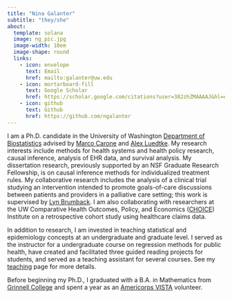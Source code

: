 ```yaml
---
title: "Nina Galanter"
subtitle: "they/she"
about:
  template: solana
  image: ng_pic.jpg
  image-width: 10em
  image-shape: round
  links:
    - icon: envelope
      text: Email
      href: mailto:galanter@uw.edu
    - icon: mortarboard-fill 
      text: Google Scholar
      href: https://scholar.google.com/citations?user=382zhZMAAAAJ&hl=en
    - icon: github
      text: Github
      href: https://github.com/ngalanter
---
```


I am a Ph.D. candidate in the University of Washington [Department of Biostatistics](https://www.biostat.washington.edu/) advised by [Marco Carone](http://faculty.washington.edu/mcarone/about.html) and [Alex Luedtke](http://www.alexluedtke.com/). My research interests include methods for health systems and health policy research, causal inference, analysis of EHR data, and survival analysis. My dissertation research, previously supported by an NSF Graduate Research Fellowship, is on causal inference methods for individualized treatment rules. My collaborative research includes the analysis of a clinical trial studying an intervention intended to promote goals-of-care discussions between patients and providers in a palliative care setting; this work is supervised by [Lyn Brumback](https://www.biostat.washington.edu/people/lyndia-brumback). I am also collaborating with researchers at the UW Comparative Health Outcomes, Policy, and Economics ([CHOICE](https://sop.washington.edu/choice/)) Institute on a retrospective cohort study using healthcare claims data.

In addition to research, I am invested in teaching statistical and epidemiology concepts at an undergraduate and graduate level. I served as the instructor for a undergraduate course on regression methods for public health, have created and facilitated three guided reading projects for students, and served as a teaching assistant for several courses. See my [teaching](teaching.qmd) page for more details.


Before beginning my Ph.D., I graduated with a B.A. in Mathematics from [Grinnell College](https://www.grinnell.edu) and spent a year as an [Americorps VISTA](https://americorps.gov/) volunteer.
